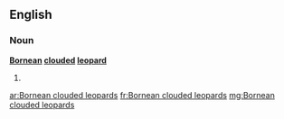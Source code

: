 ==English==

===Noun===
'''[[Bornean]] [[clouded]] [[leopard]]'''

# {{plural of|Bornean clouded leopard}}

[[ar:Bornean clouded leopards]]
[[fr:Bornean clouded leopards]]
[[mg:Bornean clouded leopards]]